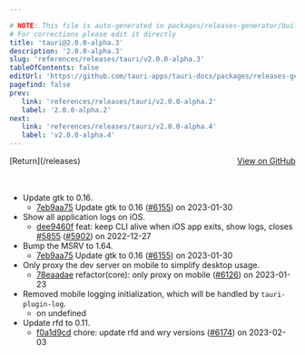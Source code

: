 ```yaml
---

# NOTE: This file is auto-generated in packages/releases-generator/build.ts
# For corrections please edit it directly
title: 'tauri@2.0.0-alpha.3'
description: '2.0.0-alpha.3'
slug: 'references/releases/tauri/v2.0.0-alpha.3'
tableOfContents: false
editUrl: 'https://github.com/tauri-apps/tauri-docs/packages/releases-generator/build.ts'
pagefind: false
prev:
   link: 'references/releases/tauri/v2.0.0-alpha.2'
   label: '2.0.0-alpha.2'
next:
   link: 'references/releases/tauri/v2.0.0-alpha.4'
   label: 'v2.0.0-alpha.4'
---
```


			

<ReleaseSidebar slug="references/releases/tauri"  packageName="tauri" />

<div style="margin-bottom:3rem; display: flex; justify-content: space-between; align-items: center"><span>[Return](/releases)</span><span><a href="https://github.com/tauri-apps/tauri/releases/tag/tauri-v2.0.0-alpha.3">View on GitHub</a></span></div>

- Update gtk to 0.16.
  - [7eb9aa75](https://www.github.com/tauri-apps/tauri/commit/7eb9aa75cfd6a3176d3f566fdda02d88aa529b0f) Update gtk to 0.16 ([#6155](https://www.github.com/tauri-apps/tauri/pull/6155)) on 2023-01-30
- Show all application logs on iOS.
  - [dee9460f](https://www.github.com/tauri-apps/tauri/commit/dee9460f9c9bc92e9c638e7691e616849ac2085b) feat: keep CLI alive when iOS app exits, show logs, closes [#5855](https://www.github.com/tauri-apps/tauri/pull/5855) ([#5902](https://www.github.com/tauri-apps/tauri/pull/5902)) on 2022-12-27
- Bump the MSRV to 1.64.
  - [7eb9aa75](https://www.github.com/tauri-apps/tauri/commit/7eb9aa75cfd6a3176d3f566fdda02d88aa529b0f) Update gtk to 0.16 ([#6155](https://www.github.com/tauri-apps/tauri/pull/6155)) on 2023-01-30
- Only proxy the dev server on mobile to simplify desktop usage.
  - [78eaadae](https://www.github.com/tauri-apps/tauri/commit/78eaadae2e75ab165d1970e592bb1455bb8636e3) refactor(core): only proxy on mobile ([#6126](https://www.github.com/tauri-apps/tauri/pull/6126)) on 2023-01-23
- Removed mobile logging initialization, which will be handled by `tauri-plugin-log`.
  - [](https://www.github.com/tauri-apps/tauri/commit/undefined)  on undefined
- Update rfd to 0.11.
  - [f0a1d9cd](https://www.github.com/tauri-apps/tauri/commit/f0a1d9cdbcfb645ce1c5f1cdd597f764991772cd) chore: update rfd and wry versions ([#6174](https://www.github.com/tauri-apps/tauri/pull/6174)) on 2023-02-03

